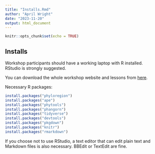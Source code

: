 ```yaml
---
title: "Installs.Rmd"
author: "April Wright"
date: "2023-11-20"
output: html_document
---
```


```r
knitr::opts_chunk$set(echo = TRUE)
```

## Installs

Workshop participants should have a working laptop with R installed. RStudio is strongly suggested. 

You can download the whole workshop website and lessons from [here](https://github.com/darunabas/biogeography-workshop).

Necessary R packages:

```r

install.packages("phyloregion")
install.packages("ape")
install.packages("phytools") 
install.packages("phangorn") 
install.packages("tidyverse") 
install.packages("devtools")
install.packages("pkgdown")
install.packages("knitr")
install.packages("rmarkdown")

```

If you choose not to use RStudio, a text editor that can edit plain text and Markdown files is also necessary. BBEdit or TextEdit are fine. 